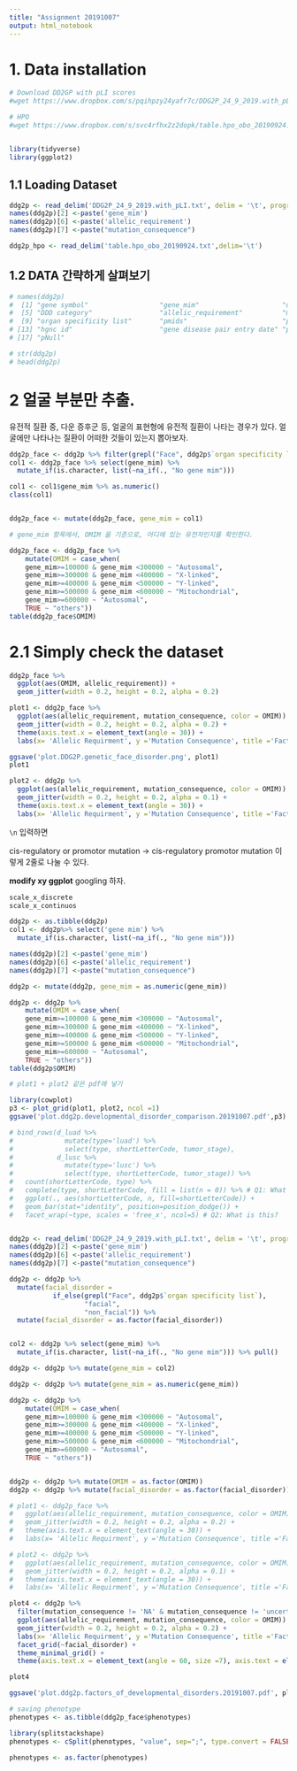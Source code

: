 ```yaml
---
title: "Assignment 20191007"
output: html_notebook
---
```

# 1. Data installation
```r
# Download DD2GP with pLI scores
#wget https://www.dropbox.com/s/pqihpzy24yafr7c/DDG2P_24_9_2019.with_pLI.txt

# HPO 
#wget https://www.dropbox.com/s/svc4rfhx2z2dopk/table.hpo_obo_20190924.txt


library(tidyverse)
library(ggplot2)
```

## 1.1 Loading Dataset
```r
ddg2p <- read_delim('DDG2P_24_9_2019.with_pLI.txt', delim = '\t', progress = show_progress())
names(ddg2p)[2] <-paste('gene_mim') 
names(ddg2p)[6] <-paste('allelic_requirement')
names(ddg2p)[7] <-paste("mutation_consequence")
```

```r
ddg2p_hpo <- read_delim('table.hpo_obo_20190924.txt',delim='\t')
```

## 1.2 DATA 간략하게 살펴보기

```r
# names(ddg2p)
#  [1] "gene symbol"                  "gene_mim"                     "disease name"                 "disease mim"                 
#  [5] "DDD category"                 "allelic_requirement"          "mutation_consequence"         "phenotypes"                  
#  [9] "organ specificity list"       "pmids"                        "panel"                        "prev symbols"                
# [13] "hgnc id"                      "gene disease pair entry date" "pLI"                          "pRec"                        
# [17] "pNull" 

# str(ddg2p)
# head(ddg2p)
```

# 2 얼굴 부분만 추출.

유전적 질환 중, 다운 증후군 등, 얼굴의 표현형에 유전적 질환이 나타는 경우가 있다. 얼굴에만 나타나는 질환이 어떠한 것들이 있는지 뽑아보자.

```r
ddg2p_face <- ddg2p %>% filter(grepl("Face", ddg2p$`organ specificity list`))
col1 <- ddg2p_face %>% select(gene_mim) %>%
  mutate_if(is.character, list(~na_if(., "No gene mim")))

col1 <- col1$gene_mim %>% as.numeric()
class(col1)


ddg2p_face <- mutate(ddg2p_face, gene_mim = col1)

# gene_mim 항목에서, OMIM 을 기준으로, 어디에 있는 유전자인지를 확인한다.

ddg2p_face <- ddg2p_face %>%
    mutate(OMIM = case_when(
    gene_mim>=100000 & gene_mim <300000 ~ "Autosomal",
    gene_mim>=300000 & gene_mim <400000 ~ "X-linked",
    gene_mim>=400000 & gene_mim <500000 ~ "Y-linked",
    gene_mim>=500000 & gene_mim <600000 ~ "Mitochondrial",
    gene_mim>=600000 ~ "Autosomal",
    TRUE ~ "others"))
table(ddg2p_face$OMIM)
```

# 2.1 Simply check the dataset

```r
ddg2p_face %>%
  ggplot(aes(OMIM, allelic_requirement)) +
  geom_jitter(width = 0.2, height = 0.2, alpha = 0.2)
```

```r
plot1 <- ddg2p_face %>%
  ggplot(aes(allelic_requirement, mutation_consequence, color = OMIM)) +
  geom_jitter(width = 0.2, height = 0.2, alpha = 0.2) +
  theme(axis.text.x = element_text(angle = 30)) +
  labs(x= 'Allelic Requirment', y ='Mutation Consequence', title ='Factors of Facial Developmental disorders')

ggsave('plot.DDG2P.genetic_face_disorder.png', plot1)
plot1

plot2 <- ddg2p %>%
  ggplot(aes(allelic_requirement, mutation_consequence, color = OMIM)) +
  geom_jitter(width = 0.2, height = 0.2, alpha = 0.1) +
  theme(axis.text.x = element_text(angle = 30)) +
  labs(x= 'Allelic Requirment', y ='Mutation Consequence', title ='Factors of Every Developmental disorders')
```

`\n` 입력하면

cis-regulatory or promotor mutation
->
cis-regulatory
promotor mutation 이렇게 2줄로 나눌 수 있다.

**modify xy ggplot** googling 하자.
```r
scale_x_discrete
scale_x_continuos
```

```r
ddg2p <- as.tibble(ddg2p)
col1 <- ddg2p%>% select('gene mim') %>%
  mutate_if(is.character, list(~na_if(., "No gene mim")))

names(ddg2p)[2] <-paste('gene_mim') 
names(ddg2p)[6] <-paste('allelic_requirement')
names(ddg2p)[7] <-paste("mutation_consequence")

ddg2p <- mutate(ddg2p, gene_mim = as.numeric(gene_mim))

ddg2p <- ddg2p %>%
    mutate(OMIM = case_when(
    gene_mim>=100000 & gene_mim <300000 ~ "Autosomal",
    gene_mim>=300000 & gene_mim <400000 ~ "X-linked",
    gene_mim>=400000 & gene_mim <500000 ~ "Y-linked",
    gene_mim>=500000 & gene_mim <600000 ~ "Mitochondrial",
    gene_mim>=600000 ~ "Autosomal",
    TRUE ~ "others"))
table(ddg2p$OMIM)
```
```r
# plot1 + plot2 같은 pdf에 넣기

library(cowplot)
p3 <- plot_grid(plot1, plot2, ncol =1)
ggsave('plot.ddg2p.developmental_disorder_comparison.20191007.pdf',p3)
```

```r
# bind_rows(d_luad %>% 
#             mutate(type='luad') %>%
#             select(type, shortLetterCode, tumor_stage), 
#           d_lusc %>% 
#             mutate(type='lusc') %>%
#             select(type, shortLetterCode, tumor_stage)) %>%
#   count(shortLetterCode, type) %>% 
#   complete(type, shortLetterCode, fill = list(n = 0)) %>% # Q1: What is this?
#   ggplot(., aes(shortLetterCode, n, fill=shortLetterCode)) + 
#   geom_bar(stat="identity", position=position_dodge()) + 
#   facet_wrap(~type, scales = 'free_x', ncol=5) # Q2: What is this?


ddg2p <- read_delim('DDG2P_24_9_2019.with_pLI.txt', delim = '\t', progress = show_progress())
names(ddg2p)[2] <-paste('gene_mim') 
names(ddg2p)[6] <-paste('allelic_requirement')
names(ddg2p)[7] <-paste("mutation_consequence")

ddg2p <- ddg2p %>%
  mutate(facial_disorder =
           if_else(grepl("Face", ddg2p$`organ specificity list`),
                   "facial",
                   "non_facial")) %>%
  mutate(facial_disorder = as.factor(facial_disorder))


col2 <- ddg2p %>% select(gene_mim) %>%
  mutate_if(is.character, list(~na_if(., "No gene mim"))) %>% pull()

ddg2p <- ddg2p %>% mutate(gene_mim = col2)

ddg2p <- ddg2p %>% mutate(gene_mim = as.numeric(gene_mim))

ddg2p <- ddg2p %>%
    mutate(OMIM = case_when(
    gene_mim>=100000 & gene_mim <300000 ~ "Autosomal",
    gene_mim>=300000 & gene_mim <400000 ~ "X-linked",
    gene_mim>=400000 & gene_mim <500000 ~ "Y-linked",
    gene_mim>=500000 & gene_mim <600000 ~ "Mitochondrial",
    gene_mim>=600000 ~ "Autosomal",
    TRUE ~ "others"))


ddg2p <- ddg2p %>% mutate(OMIM = as.factor(OMIM))
ddg2p <- ddg2p %>% mutate(facial_disorder = as.factor(facial_disorder))
```

```r

# plot1 <- ddg2p_face %>%
#   ggplot(aes(allelic_requirement, mutation_consequence, color = OMIM)) +
#   geom_jitter(width = 0.2, height = 0.2, alpha = 0.2) +
#   theme(axis.text.x = element_text(angle = 30)) +
#   labs(x= 'Allelic Requirment', y ='Mutation Consequence', title ='Factors of Facial Developmental disorders')

# plot2 <- ddg2p %>%
#   ggplot(aes(allelic_requirement, mutation_consequence, color = OMIM)) +
#   geom_jitter(width = 0.2, height = 0.2, alpha = 0.1) +
#   theme(axis.text.x = element_text(angle = 30)) +
#   labs(x= 'Allelic Requirment', y ='Mutation Consequence', title ='Factors of Every Developmental disorders')

plot4 <- ddg2p %>%
  filter(mutation_consequence != 'NA' & mutation_consequence != 'uncertain') %>%
  ggplot(aes(allelic_requirement, mutation_consequence, color = OMIM)) +
  geom_jitter(width = 0.2, height = 0.2, alpha = 0.2) +
  labs(x= 'Allelic Requirment', y ='Mutation Consequence', title ='Factors of Developmental disorders') +
  facet_grid(~facial_disorder) +
  theme_minimal_grid() +
  theme(axis.text.x = element_text(angle = 60, size =7), axis.text = element_text(size = 7))

plot4

ggsave('plot.ddg2p.factors_of_developmental_disorders.20191007.pdf', plot4, width = 10)
```


```r
# saving phenotype
phenotypes <- as.tibble(ddg2p_face$phenotypes)

library(splitstackshape)
phenotypes <- cSplit(phenotypes, "value", sep=";", type.convert = FALSE)

```

```r
phenotypes <- as.factor(phenotypes)
```





